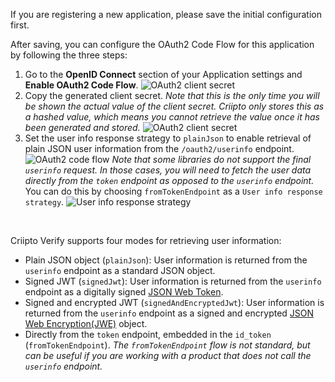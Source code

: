 If you are registering a new application, please save the initial configuration first.

After saving, you can configure the OAuth2 Code Flow for this application by following the three steps:

1. Go to the **OpenID Connect** section of your Application settings and **Enable OAuth2 Code Flow**.
   ![OAuth2 client secret](./images/oauth2-enable.png)
2. Copy the generated client secret. _Note that this is the only time you will be shown the actual value of the client secret. Criipto only stores this as a hashed value, which means you cannot retrieve the value once it has been generated and stored._
   ![OAuth2 client secret](./images/oauth2-client-secret.png)
3. Set the user info response strategy to `plainJson` to enable retrieval of plain JSON user information from the `/oauth2/userinfo` endpoint.
   ![OAuth2 code flow](./images/plain-json.png)
   _Note that some libraries do not support the final `userinfo` request. In those cases, you will need to fetch the user data directly from the `token` endpoint as opposed to the `userinfo` endpoint._ You can do this by choosing `fromTokenEndpoint` as a `User info response strategy`. 
   ![User info response strategy](./images/userinfo-responsestrategy-fromtokenendpoint.png)

<br />

<Highlight icon="file-lines">

Criipto Verify supports four modes for retrieving user information:

- Plain JSON object (`plainJson`): User information is returned from the `userinfo` endpoint as a standard JSON object.
- Signed JWT (`signedJwt`): User information is returned from the `userinfo` endpoint as a digitally signed [JSON Web Token](/verify/getting-started/glossary/#jwt-json-web-token).
- Signed and encrypted JWT (`signedAndEncryptedJwt`): User information is returned from the `userinfo` endpoint as a signed and encrypted [JSON Web Encryption(JWE)](/verify/getting-started/glossary/#json-web-encryption-jwe) object.
- Directly from the `token` endpoint, embedded in the `id_token` (`fromTokenEndpoint`). _The `fromTokenEndpoint` flow is not standard, but can be useful if you are working with a product that does not call the `userinfo` endpoint._

</Highlight>